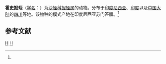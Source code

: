 {{Speciesbox
| taxon = Scaptobdella horsti
| binomial_authority = (Blanchard, 1897)<ref name='id10323'>{{cite web| url =http://www.bioinfo.cn/db05/BjdwSpecies.php?action=view&id=10323| title =霍史掘蛭| work =《中国动物物种编目数据库》| publisher =中国科学院微生物研究所| author =中国科学院动物研究所| accessdate =2009-04-16| deadurl =yes| archiveurl =https://web.archive.org/web/20160305102645/http://www.bioinfo.cn/db05/BjdwSpecies.php?action=view&id=10323| archivedate =2016-03-05}}</ref>
}}

'''霍史掘蛭'''（[[学名|学名]]：{{lang|la|''Scaptobdella horsti''}}）为[[沙蛭科|沙蛭科]][[掘蛭属|掘蛭属]]的动物。分布于[[印度尼西亚|印度尼西亚]]、[[印度|印度]]以及[[中国大陆|中国大陆]]的[[四川|四川]]等地。该物种的模式产地在印度尼西亚苏门答腊。<ref name='id10323'/>

== 参考文献 ==
{{reflist}}

{{环节动物小作品}}

{{Taxonbar}}
[[Category:1897年描述的动物|H]]
[[Category:掘蛭属|H]]